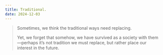 ```yaml
---
title: Traditional.
date: 2024-12-03
---
```


> Sometimes, we think the traditional ways need replacing.
> 
> Yet, we forget that somehow, we have survived as a society with them—perhaps it’s not tradition we must replace, but rather place our interest in the future.
